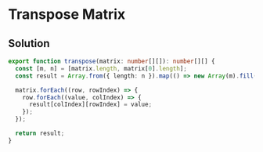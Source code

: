 # Transpose Matrix

## Solution

```typescript filename="solution.ts" copy
export function transpose(matrix: number[][]): number[][] {
  const [m, n] = [matrix.length, matrix[0].length];
  const result = Array.from({ length: n }).map(() => new Array(m).fill(undefined));

  matrix.forEach((row, rowIndex) => {
    row.forEach((value, colIndex) => {
      result[colIndex][rowIndex] = value;
    });
  });

  return result;
}
```
